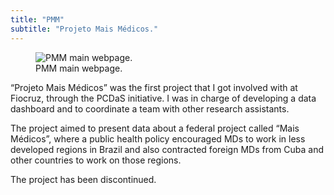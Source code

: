```yaml
---
title: "PMM"
subtitle: "Projeto Mais Médicos."
---
```


![PMM main webpage.](images/pmm-1400.webp){fig-align="center"}

"Projeto Mais Médicos" was the first project that I got involved with at Fiocruz, through the PCDaS initiative. I was in charge of developing a data dashboard and to coordinate a team with other research assistants.

The project aimed to present data about a federal project called "Mais Médicos", where a public health policy encouraged MDs to work in less developed regions in Brazil and also contracted foreign MDs from Cuba and other countries to work on those regions.

The project has been discontinued.

